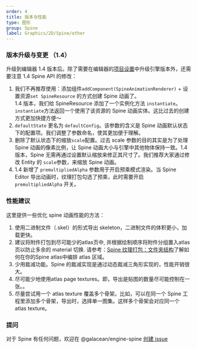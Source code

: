 ```yaml
---
order: 4
title: 版本与性能
type: 图形
group: Spine
label: Graphics/2D/Spine/other
---
```


### 版本升级与变更 （1.4）
升级到编辑器 1.4 版本后。除了需要在编辑器的[项目设置](/docs/interface/menu/#项目设置)中升级引擎版本外，还需要注意 1.4 Spine API 的修改：
1. 我们不再推荐使用：添加组件`addComponent(SpineAnimationRenderer)` + 设置资源`set SpineResource` 的方式创建 Spine 动画了。<br/>
1.4 版本，我们给 SpineResource 添加了一个实例化方法 `instantiate`。`instantiate`方法返回一个使用了该资源的 Spine 动画实体。这比过去的创建方式更加快捷方便～
2. `defaultState` 更名为 `defaultConfig`。该参数的含义是 Spine 动画默认状态下的配置项。我们调整了参数命名，使其更加便于理解。
3. 删除了默认状态下的缩放`scale`配置。过去 scale 参数的目的其实是为了处理 Spine 动画的像素比例，让 Spine 动画大小与引擎中其他物体保持一致。1.4 版本，Spine 无需再通过设置默认缩放来修正其尺寸了。我们推荐大家通过修改 Entity 的 `scale`参数，来缩放 Spine 动画。
4. 1.4 新增了 `premultipliedAlpha` 参数用于开启预乘模式渲染。当 Spine Editor 导出动画时，纹理打包勾选了预乘，此时需要开启 `premultipliedAlpha` 开关。


### 性能建议
这里提供一些优化 spine 动画性能的方法：

1. 使用二进制文件（.skel）的形式导出 skeleton，二进制文件的体积更小，加载更快。
2. 建议将附件打包到尽可能少的atlas页中, 并根据绘制顺序将附件分组置入atlas页以防止多余的 material 切换. 请参考：[Spine 纹理打包：文件夹结构](https://zh.esotericsoftware.com/spine-texture-packer#%E6%96%87%E4%BB%B6%E5%A4%B9%E7%BB%93%E6%9E%84)了解如何在你的Spine atlas中编排 atlas 区域。
3. 少用裁减功能。Spine 的裁减实现是通过动态裁减三角形实现的，性能开销很大。
4. 尽可能少地使用atlas page textures。即，导出是贴图的数量尽可能控制在一张。。
5. 尽量尝试用一个 atlas texture 覆盖多个骨架。比如，可以在同一个 Spine 工程里添加多个骨架，导出时，选择单一图集。这样多个骨架会对应同一个 atlas texture。


### 提问
对于 Spine 有任何问题，欢迎在 @galacean/engine-spine [创建 issue](https://github.com/galacean/engine-spine/issues/new)